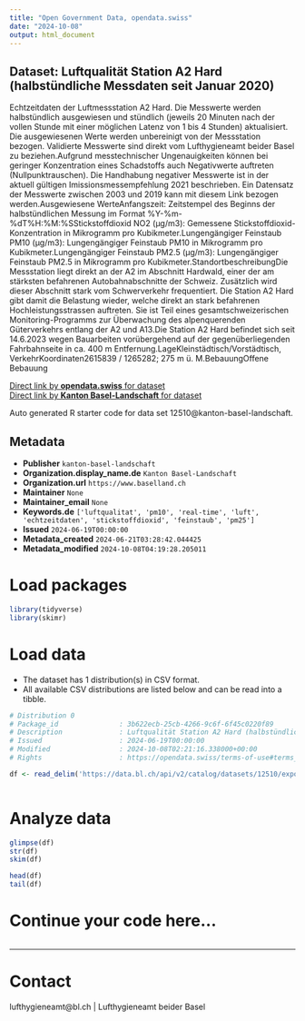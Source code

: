 ```yaml
---
title: "Open Government Data, opendata.swiss"
date: "2024-10-08"
output: html_document
---
```


## Dataset: Luftqualität Station A2 Hard (halbstündliche Messdaten seit Januar 2020)

Echtzeitdaten der Luftmessstation A2 Hard. Die Messwerte werden halbstündlich ausgewiesen und stündlich (jeweils 20 Minuten nach der vollen Stunde mit einer möglichen Latenz von 1 bis 4 Stunden) aktualisiert. Die ausgewiesenen Werte werden unbereinigt von der Messstation bezogen. Validierte Messwerte sind direkt vom Lufthygieneamt beider Basel zu beziehen.Aufgrund messtechnischer Ungenauigkeiten können bei geringer Konzentration eines Schadstoffs auch Negativwerte auftreten (Nullpunktrauschen). Die Handhabung negativer Messwerte ist in der aktuell gültigen Imissionsmessempfehlung 2021 beschrieben. Ein Datensatz der Messwerte zwischen 2003 und 2019 kann mit diesem Link bezogen werden.Ausgewiesene WerteAnfangszeit: Zeitstempel des Beginns der halbstündlichen Messung im Format %Y-%m-%dT%H:%M:%SStickstoffdioxid NO2 (µg/m3): Gemessene Stickstoffdioxid-Konzentration in Mikrogramm pro Kubikmeter.Lungengängiger Feinstaub PM10 (µg/m3): Lungengängiger Feinstaub PM10 in Mikrogramm pro Kubikmeter.Lungengängiger Feinstaub PM2.5 (µg/m3): Lungengängiger Feinstaub PM2.5 in Mikrogramm pro Kubikmeter.StandortbeschreibungDie Messstation liegt direkt an der A2 im Abschnitt Hardwald, einer der am stärksten befahrenen Autobahnabschnitte der Schweiz. Zusätzlich wird dieser Abschnitt stark vom Schwerverkehr frequentiert. Die Station A2 Hard gibt damit die Belastung wieder, welche direkt an stark befahrenen Hochleistungsstrassen auftreten. Sie ist Teil eines gesamtschweizerischen Monitoring-Programms zur Überwachung des alpenquerenden Güterverkehrs entlang der A2 und A13.Die Station A2 Hard befindet sich seit 14.6.2023 wegen Bauarbeiten vorübergehend auf der gegenüberliegenden Fahrbahnseite in ca. 400 m Entfernung.LageKleinstädtisch/Vorstädtisch, VerkehrKoordinaten2615839 / 1265282; 275 m ü. M.BebauungOffene Bebauung

[Direct link by **opendata.swiss** for dataset](https://opendata.swiss/de/dataset/luftqualitat-station-a2-hard-halbstundliche-messdaten-seit-dezember-2002)<br>
[Direct link by **Kanton Basel-Landschaft** for dataset](https://data.bl.ch/explore/dataset/12510/)

Auto generated R starter code for data set 12510@kanton-basel-landschaft.

## Metadata

- **Publisher** `kanton-basel-landschaft`
- **Organization.display_name.de** `Kanton Basel-Landschaft`
- **Organization.url** `https://www.baselland.ch`
- **Maintainer** `None`
- **Maintainer_email** `None`
- **Keywords.de** `['luftqualitat', 'pm10', 'real-time', 'luft', 'echtzeitdaten', 'stickstoffdioxid', 'feinstaub', 'pm25']`
- **Issued** `2024-06-19T00:00:00`
- **Metadata_created** `2024-06-21T03:28:42.044425`
- **Metadata_modified** `2024-10-08T04:19:28.205011`


# Load packages

```r

library(tidyverse)
library(skimr)

```

# Load data

-   The dataset has 1 distribution(s) in CSV format.
-   All available CSV distributions are listed below and can be read into a tibble.

```r

# Distribution 0
# Package_id               : 3b622ecb-25cb-4266-9c6f-6f45c0220f89
# Description              : Luftqualität Station A2 Hard (halbstündliche Messdaten seit Januar 2020) (csv)
# Issued                   : 2024-06-19T00:00:00
# Modified                 : 2024-10-08T02:21:16.338000+00:00
# Rights                   : https://opendata.swiss/terms-of-use#terms_by

df <- read_delim('https://data.bl.ch/api/v2/catalog/datasets/12510/exports/csv?use_labels=true')



```

# Analyze data

```r

glimpse(df)
str(df)
skim(df)

head(df)
tail(df)

```

# Continue your code here...

```r

```

------------------------------------------------------------------------

# Contact

lufthygieneamt@bl.ch | Lufthygieneamt beider Basel
